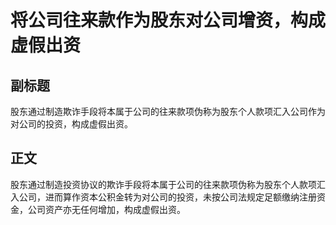 # 将公司往来款作为股东对公司增资，构成虚假出资
## 副标题
股东通过制造欺诈手段将本属于公司的往来款项伪称为股东个人款项汇入公司作为对公司的投资，构成虚假出资。
## 正文
股东通过制造投资协议的欺诈手段将本属于公司的往来款项伪称为股东个人款项汇入公司，进而算作资本公积金转为对公司的投资，未按公司法规定足额缴纳注册资金，公司资产亦无任何增加，构成虚假出资。